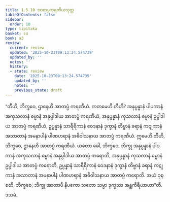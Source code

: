 ```yaml
---
title: 1.5.10 အာတပ္ပကရဏီယသုတ္တ
tableOfContents: false
sidebar:
  order: 10
type: tipitaka
basket: su
book: a3
review:
  current: review
  updated: '2025-10-23T09:13:24.574739'
  updated_by: ''
  notes: ''
  history:
  - state: review
    date: '2025-10-23T09:13:24.574739'
    updated_by: ''
    notes: ''
    previous_state: draft
---
```



<ReviewStatus review={frontmatter.review} showDetails={true} />

<HypothesisAnnotation frontmatter={frontmatter} />

<DynamicBreadcrumb />

<Division number="50" book="a3" e="ch" v="15" p="151">

<Paragraph number="299" book="a3">
“တီဟိ, ဘိက္ခဝေ, ဌာနေဟိ အာတပ္ပံ ကရဏီယံ. ကတမေဟိ တီဟိ? အနုပ္ပန္နာနံ ပါပကာနံ အကုသလာနံ ဓမ္မာနံ အနုပ္ပါဒါယ အာတပ္ပံ ကရဏီယံ, အနုပ္ပန္နာနံ ကုသလာနံ ဓမ္မာနံ ဥပ္ပါဒါယ အာတပ္ပံ ကရဏီယံ, ဥပ္ပန္နာနံ သာရီရိကာနံ ဝေဒနာနံ ဒုက္ခာနံ တိဗ္ဗာနံ ခရာနံ ကဋုကာနံ အသာတာနံ အမနာပါနံ ပါဏဟရာနံ အဓိဝါသနာယ အာတပ္ပံ ကရဏီယံ. ဣမေဟိ တီဟိ, ဘိက္ခဝေ, ဌာနေဟိ အာတပ္ပံ ကရဏီယံ.
</Paragraph>

<Paragraph number="300" book="a3">
ယတော ခေါ, ဘိက္ခဝေ, ဘိက္ခု အနုပ္ပန္နာနံ ပါပကာနံ အကုသလာနံ ဓမ္မာနံ အနုပ္ပါဒါယ အာတပ္ပံ ကရောတိ, အနုပ္ပန္နာနံ ကုသလာနံ ဓမ္မာနံ ဥပ္ပါဒါယ အာတပ္ပံ ကရောတိ, ဥပ္ပန္နာနံ သာရီရိကာနံ ဝေဒနာနံ ဒုက္ခာနံ တိဗ္ဗာနံ ခရာနံ ကဋုကာနံ အသာတာနံ အမနာပါနံ ပါဏဟရာနံ အဓိဝါသနာယ အာတပ္ပံ ကရောတိ. အယံ ဝုစ္စတိ, ဘိက္ခဝေ, ဘိက္ခု အာတာပီ နိပကော သတော သမ္မာ ဒုက္ခဿ အန္တကိရိယာယာ”တိ.

</Paragraph>
</Division>

<Paragraph number="301" type="center" book="a3">
ဒသမံ.
</Paragraph>